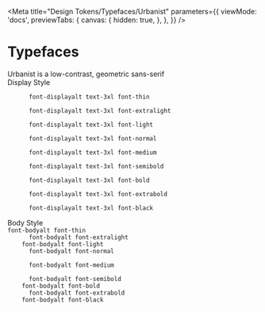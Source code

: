 
<Meta
  title="Design Tokens/Typefaces/Urbanist"
  parameters={{
    viewMode: 'docs',
    previewTabs: {
      canvas: {
        hidden: true,
      },
    },
  }}
/>

# Typefaces

<div class="mb-8 font-serif">
    <outline-heading level="h2" level-size="3xl" level-style="thin" class="mb-10">
    Urbanist is a low-contrast, geometric sans-serif
  </outline-heading>
</div>

<div class="font-serif my-4 pb-4 border-b border-demo-lightGray ">
  <outline-heading level="h3" level-size="3xl" level-style="normal">
    Display Style
  </outline-heading>
</div>

<Canvas>
  <div>
    <code class="font-displayalt text-3xl font-thin block mb-2 lg:mb-4">
      font-displayalt text-3xl font-thin
    </code>
    <code class="font-displayalt text-3xl font-extralight block mb-2 lg:mb-4">
      font-displayalt text-3xl font-extralight
    </code>
    <code class="font-displayalt text-3xl font-light block mb-2 lg:mb-4">
      font-displayalt text-3xl font-light
    </code>
    <code class="font-displayalt text-3xl font-normal block mb-2 lg:mb-4">
      font-displayalt text-3xl font-normal
    </code>
    <code class="font-displayalt text-3xl font-medium block mb-2 lg:mb-4">
      font-displayalt text-3xl font-medium
    </code>
    <code class="font-displayalt text-3xl font-semibold block mb-2 lg:mb-4">
      font-displayalt text-3xl font-semibold
    </code>
    <code class="font-displayalt text-3xl font-bold block mb-2 lg:mb-4">
      font-displayalt text-3xl font-bold
    </code>
    <code class="font-displayalt text-3xl font-extrabold block mb-2 lg:mb-4">
      font-displayalt text-3xl font-extrabold
    </code>
    <code class="font-displayalt text-3xl font-black block mb-2 lg:mb-4">
      font-displayalt text-3xl font-black
    </code>
  </div>
</Canvas>

<div class="my-4 pb-4 border-b border-demo-lightGray">
  <outline-heading level="h3" level-size="3xl" level-style="normal">
    Body Style
  </outline-heading>
</div>

<Canvas>
  <div>
    <code class="font-bodyalt font-thin block lg:mb-2">font-bodyalt font-thin</code>
    <code class="font-bodyalt font-extralight block lg:mb-2">
      font-bodyalt font-extralight
    </code>
    <code class="font-bodyalt font-light block lg:mb-2">font-bodyalt font-light</code>
    <code class="font-bodyalt font-normal block lg:mb-2">
      font-bodyalt font-normal
    </code>
    <code class="font-bodyalt font-medium block lg:mb-2">
      font-bodyalt font-medium
    </code>
    <code class="font-bodyalt font-semibold block lg:mb-2">
      font-bodyalt font-semibold
    </code>
    <code class="font-bodyalt font-bold block lg:mb-2">font-bodyalt font-bold</code>
    <code class="font-bodyalt font-extrabold block lg:mb-2">
      font-bodyalt font-extrabold
    </code>
    <code class="font-bodyalt font-black block lg:mb-2">font-bodyalt font-black</code>
  </div>
</Canvas>
